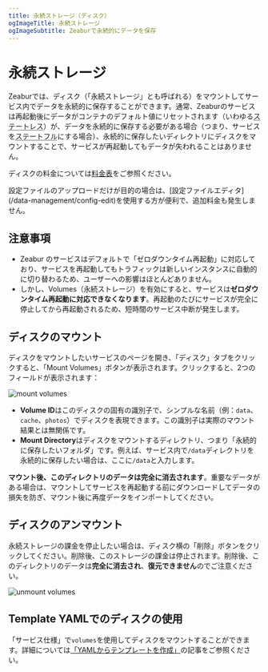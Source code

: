 ```yaml
---
title: 永続ストレージ（ディスク）
ogImageTitle: 永続ストレージ
ogImageSubtitle: Zeaburで永続的にデータを保存
---
```



# 永続ストレージ

Zeaburでは、ディスク（「永続ストレージ」とも呼ばれる）をマウントしてサービス内でデータを永続的に保存することができます。通常、Zeaburのサービスは再起動後にデータがコンテナのデフォルト値にリセットされます（いわゆる<abbr title="Stateless">ステートレス</abbr>）が、データを永続的に保存する必要がある場合（つまり、サービスを<abbr title="Stateful">ステートフル</abbr>にする場合）、永続的に保存したいディレクトリにディスクをマウントすることで、サービスが再起動してもデータが失われることはありません。

ディスクの料金については[料金表](/billing/pricing)をご参照ください。

<Callout type="info">
    設定ファイルのアップロードだけが目的の場合は、[設定ファイルエディタ](/data-management/config-edit)を使用する方が便利で、追加料金も発生しません。
</Callout>

## 注意事項

- Zeabur のサービスはデフォルトで「ゼロダウンタイム再起動」に対応しており、サービスを再起動してもトラフィックは新しいインスタンスに自動的に切り替わるため、ユーザーへの影響はほとんどありません。
- しかし、Volumes（永続ストレージ）を有効にすると、サービスは**ゼロダウンタイム再起動に対応できなくなります**。再起動のたびにサービスが完全に停止してから再起動されるため、短時間のサービス中断が発生します。

## ディスクのマウント

ディスクをマウントしたいサービスのページを開き、「ディスク」タブをクリックすると、「Mount Volumes」ボタンが表示されます。クリックすると、2つのフィールドが表示されます：

![mount volumes](/data-management/volumes/mount-volumes.webp)

- **Volume ID**はこのディスクの固有の識別子で、シンプルな名前（例：`data`、`cache`、`photos`）でディスクを表現できます。この識別子は実際のマウント結果とは無関係です。
- **Mount Directory**はディスクをマウントするディレクトリ、つまり「永続的に保存したいフォルダ」です。例えば、サービス内で`/data`ディレクトリを永続的に保存したい場合は、ここに`/data`と入力します。

**マウント後、このディレクトリのデータは完全に消去されます**。重要なデータがある場合は、マウントしてサービスを再起動する前にダウンロードしてデータの損失を防ぎ、マウント後に再度データをインポートしてください。

## ディスクのアンマウント

永続ストレージの課金を停止したい場合は、ディスク横の「削除」ボタンをクリックしてください。削除後、このストレージの課金は停止されます。削除後、このディレクトリのデータは**完全に消去され**、**復元できません**のでご注意ください。

![unmount volumes](/data-management/volumes/unmount-volumes.webp)

## Template YAMLでのディスクの使用

「サービス仕様」で`volumes`を使用してディスクをマウントすることができます。詳細については[「YAMLからテンプレートを作成」](/template/template-in-code)の記事をご参照ください。

